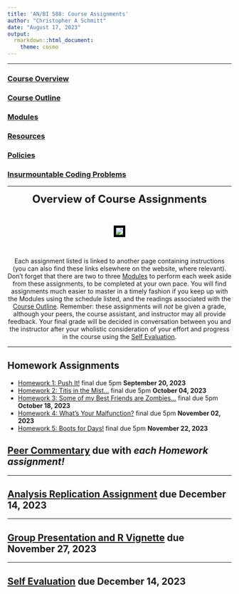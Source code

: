 ```yaml
---
title: 'AN/BI 588: Course Assignments'
author: "Christopher A Schmitt"
date: "August 17, 2023"
output: 
  rmarkdown::html_document:
    theme: cosmo
---
```

***

### [Course Overview](https://fuzzyatelin.github.io/bioanth-stats/overview.html)
### [Course Outline](https://fuzzyatelin.github.io/bioanth-stats/outline.html)
### [Modules](https://fuzzyatelin.github.io/bioanth-stats/modules.html)
### [Resources](https://fuzzyatelin.github.io/bioanth-stats/resources.html)
### [Policies](https://fuzzyatelin.github.io/bioanth-stats/policies.html)
### [Insurmountable Coding Problems](https://fuzzyatelin.github.io/bioanth-stats/studentproblems.html)

***

<center>

<font size="+2"><b>Overview of Course Assignments</b></font></center><br>

<center><p><img src="https://c.tenor.com/U9nCkEtT4LcAAAAC/drag-drag-queen.gif" style="border:5px solid black"></p>
</center><br>  

<center>
Each assignment listed is linked to another page containing instructions (you can also find these links elsewhere on the website, where relevant). Don't forget that there are two to three [Modules](https://fuzzyatelin.github.io/bioanth-stats/modules.html) to perform each week aside from these assignments, to be completed at your own pace. You will find assignments much easier to master in a timely fashion if you keep up with the Modules using the schedule listed, and the readings associated with the [Course Outline](https://fuzzyatelin.github.io/bioanth-stats/outline.html). Remember: these assignments will *not* be given a grade, although your peers, the course assistant, and instructor may all provide feedback. Your final grade will be decided in conversation between you and the instructor after your wholistic consideration of your effort and progress in the course using the [Self Evaluation](https://fuzzyatelin.github.io/bioanth-stats/selfevaluation.html). 

</center>
***

## Homework Assignments

* [Homework 1: Push It!](http://fuzzyatelin.github.io/bioanth-stats/homework-01.html) final due 5pm **September 20, 2023**
* [Homework 2: Titis in the Mist...](http://fuzzyatelin.github.io/bioanth-stats/homework-02.html) final due 5pm **October 04, 2023**
* [Homework 3: Some of my Best Friends are Zombies...](http://fuzzyatelin.github.io/bioanth-stats/homework-03.html) final due 5pm **October 18, 2023**
* [Homework 4: What's Your Malfunction?](http://fuzzyatelin.github.io/bioanth-stats/homework-04.html) final due 5pm **November 02, 2023**
* [Homework 5: Boots for Days!](http://fuzzyatelin.github.io/bioanth-stats/homework-05.html) final due 5pm **November 22, 2023**

## [Peer Commentary](https://fuzzyatelin.github.io/bioanth-stats/peercommentary.html) due with *each Homework assignment!*

***

## [Analysis Replication Assignment](https://fuzzyatelin.github.io/bioanth-stats/data-reanalysis-assignment.html) due **December 14, 2023**

***

## [Group Presentation and R Vignette]() due **November 27, 2023**

***

## [Self Evaluation](https://fuzzyatelin.github.io/bioanth-stats/selfevaluation.html) due **December 14, 2023**